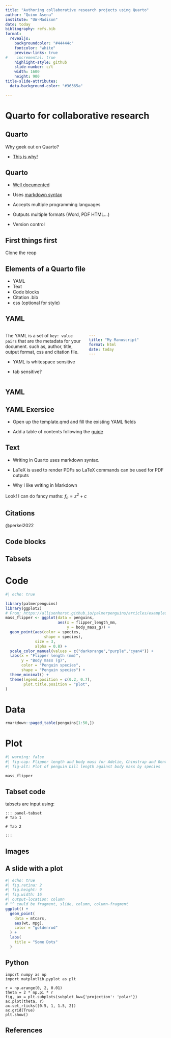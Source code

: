 ```yaml
---
title: "Authoring collaborative research projects using Quarto"
author: "Quinn Asena"
institute: "UW-Madison"
date: today
bibliography: refs.bib
format:
  revealjs:
    backgroundcolor: "#44444c"
    fontcolor: "white"
    preview-links: true
#    incremental: true  
    highlight-style: github
    slide-number: c/t
    width: 1600
    height: 900
title-slide-attributes:
  data-background-color: "#36365a"

---
```


# Quarto for collaborative research

## Quarto

Why geek out on Quarto?

- [This is why!](https://quinnasena.github.io/resbaz2022/template_complete.html)

## Quarto

- [Well documented](https://quarto.org/docs/guide/)

- Uses [markdown syntax](https://quarto.org/docs/authoring/markdown-basics.html)

- Accepts multiple programming languages

- Outputs multiple formats (Word, PDF HTML...)

- Version control

## First things first

Clone the reop

## Elements of a Quarto file

::: {.incremental}
- YAML
- Text
- Code blocks
- Citation .bib
- css (optional for style)
:::


## YAML

:::: {.columns}
::: {.column width="50%"}
The YAML is a set of `key: value pairs` that are the metadata for your document. such as, author, title, output format, css and citation file.

- YAML is whitespace sensitive

- tab sensitive?

:::

::: {.column width="50%"}
``` yaml
---
title: "My Manuscript"
format: html
date: today
---
```
:::
::::

## YAML

::: callout-tip
# YAML Exersice
- Open up the template.qmd and fill the existing YAML fields

- Add a table of contents following the [guide](https://quarto.org/docs/output-formats/html-basics.html)
:::


## Text

- Writing in Quarto uses markdown syntax. 

- LaTeX is used to render PDFs so LaTeX commands can be used for PDF outputs

- Why I like writing in Markdown

Look! I can do fancy maths: $f_{c}=z^{2}+c$

## Citations

@perkel2022

## Code blocks

## Tabsets {.scrollable}

::: panel-tabset
# Code
```r
#| echo: true

library(palmerpenguins)
library(ggplot2)
# From: https://allisonhorst.github.io/palmerpenguins/articles/examples.html
mass_flipper <- ggplot(data = penguins,
                       aes(x = flipper_length_mm,
                           y = body_mass_g)) +
  geom_point(aes(color = species,
                 shape = species),
             size = 3,
             alpha = 0.8) +
  scale_color_manual(values = c("darkorange","purple","cyan4")) +
  labs(x = "Flipper length (mm)",
       y = "Body mass (g)",
       color = "Penguin species",
       shape = "Penguin species") +
  theme_minimal() +
  theme(legend.position = c(0.2, 0.7),
        plot.title.position = "plot",
)
```
# Data
```r
rmarkdown::paged_table(penguins[1:50,])
```
# Plot
```r
#| warning: false
#| fig-cap: Flipper length and body mass for Adelie, Chinstrap and Gentoo Penguins
#| fig-alt: Plot of penguin bill length against body mass by species

mass_flipper
```
:::

## Tabset code

tabsets are input using:

```quarto
::: panel-tabset
# Tab 1

# Tab 2

:::

```


## Images

## A slide with a plot {.scrollable}

```r
#| echo: true
#| fig.retina: 2
#| fig.height: 9
#| fig.width: 16
#| output-location: column
# ^^ could be fragment, slide, column, column-fragment
ggplot() +
  geom_point(
    data = mtcars,
    aes(wt, mpg),
    color = "goldenrod"
  ) +
  labs(
    title = "Some Dots"
  ) 
```

## Python

```.python
import numpy as np
import matplotlib.pyplot as plt

r = np.arange(0, 2, 0.01)
theta = 2 * np.pi * r
fig, ax = plt.subplots(subplot_kw={'projection': 'polar'})
ax.plot(theta, r)
ax.set_rticks([0.5, 1, 1.5, 2])
ax.grid(True)
plt.show()
```

## References